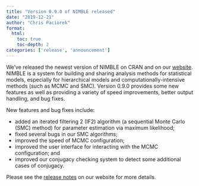 ```yaml
---
title: "Version 0.9.0 of NIMBLE released"
date: "2019-12-21"
author: "Chris Paciorek"
format:
  html:
    toc: true
    toc-depth: 2
categories: ['release', 'announcement']
---
```


We’ve released the newest version of NIMBLE on CRAN and on our [website](https://r-nimble.org/). NIMBLE is a system for building and sharing analysis methods for statistical models, especially for hierarchical models and computationally-intensive methods (such as MCMC and SMC). Version 0.9.0 provides some new features as well as providing a variety of speed improvements, better output handling, and bug fixes.

New features and bug fixes include:

  * added an iterated filtering 2 (IF2) algorithm (a sequential Monte Carlo (SMC) method) for parameter estimation via maximum likelihood;
  * fixed several bugs in our SMC algorithms;
  * improved the speed of MCMC configuration;
  * improved the user interface for interacting with the MCMC configuration; and
  * improved our conjugacy checking system to detect some additional cases of conjugacy.

Please see the [release notes](https://r-nimble.org/more/news) on our website for more details.